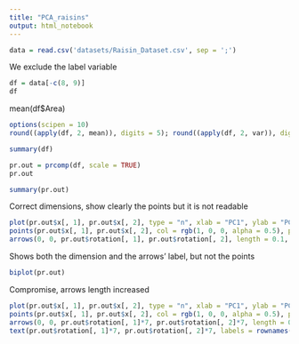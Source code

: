 ```yaml
---
title: "PCA_raisins"
output: html_notebook
---
```


```r
data = read.csv('datasets/Raisin_Dataset.csv', sep = ';')
```

We exclude the label variable
```r
df = data[-c(8, 9)]
df
```

mean(df$Area)

```r
options(scipen = 10)
round((apply(df, 2, mean)), digits = 5); round((apply(df, 2, var)), digits = 5)
```
```r
summary(df)
```


```r
pr.out = prcomp(df, scale = TRUE)
pr.out
```
```r
summary(pr.out)
```


Correct dimensions, show clearly the points but it is not readable
```r
plot(pr.out$x[, 1], pr.out$x[, 2], type = "n", xlab = "PC1", ylab = "PC2")  
points(pr.out$x[, 1], pr.out$x[, 2], col = rgb(1, 0, 0, alpha = 0.5), pch = 16) 
arrows(0, 0, pr.out$rotation[, 1], pr.out$rotation[, 2], length = 0.1, angle = 30)
```
Shows both the dimension and the arrows' label, but not the points
```r
biplot(pr.out)
```
Compromise, arrows length increased
```r
plot(pr.out$x[, 1], pr.out$x[, 2], type = "n", xlab = "PC1", ylab = "PC2") 
points(pr.out$x[, 1], pr.out$x[, 2], col = rgb(1, 0, 0, alpha = 0.5), pch = 16)  
arrows(0, 0, pr.out$rotation[, 1]*7, pr.out$rotation[, 2]*7, length = 0.1, angle = 30)
text(pr.out$rotation[, 1]*7, pr.out$rotation[, 2]*7, labels = rownames(pr.out[[2]]), pos = 3)
```



